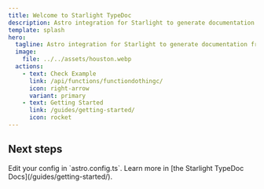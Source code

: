 ```yaml
---
title: Welcome to Starlight TypeDoc
description: Astro integration for Starlight to generate documentation from TypeScript using TypeDoc.
template: splash
hero:
  tagline: Astro integration for Starlight to generate documentation from TypeScript using TypeDoc.
  image:
    file: ../../assets/houston.webp
  actions:
    - text: Check Example
      link: /api/functions/functiondothingc/
      icon: right-arrow
      variant: primary
    - text: Getting Started
      link: /guides/getting-started/
      icon: rocket
---
```



## Next steps

<CardGrid stagger>
  <Card title="Configure the integration" icon="setting">
    Edit your config in `astro.config.ts`.
  </Card>
  <Card title="Read the docs" icon="open-book">
    Learn more in [the Starlight TypeDoc Docs](/guides/getting-started/).
  </Card>
</CardGrid>
